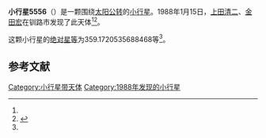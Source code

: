 {{Infobox planet
| bgcolour = #FFFFC0
| name = 5556
| symbol = 
| image = 
| caption = 
| discovery = yes
| discovery_ref = 
| discoverer = [[上田清二|上田清二]]、[[金田宏|金田宏]]
| discovery_site = [[钏路市|钏路市]] 
| discovered = 1988年1月15日
| designations = yes
| mp_name = 
| named_after = 
| alt_names = 1988 AL/ 1951 EC
| mp_category = [[主带小行星|主带小行星]]
| orbit_ref = <ref name="a">[http://ssd.jpl.nasa.gov/sbdb.cgi?sstr=5556 5556] {{Wayback|url=http://ssd.jpl.nasa.gov/sbdb.cgi?sstr=5556 |date=20110610002127 }}，小行星數據庫瀏覽器（JPL Small-Body Database Browser）－[[美国国家航空航天局|美国国家航空航天局]]喷气推进实验室</ref>
| epoch = 2456400.5 (2013年4月18日更新)
| aphelion = {{convert|3.266251851015208|AU|km|3|abbr=on|lk=out}}
| perihelion = {{convert|2.308417167508988|AU|km|3|abbr=on}}
| semimajor = {{convert|2.787334509262098|AU|km|3|abbr=on}}
| eccentricity = 0.171819113
| period = 1699.738316 [[日|日]]<br />4.65[[儒略年|儒略年]]
| avg_speed = 
| inclination = 8.588237081959869
| asc_node = 167.9546193572859
| mean_anomaly = 
| arg_peri = 359.1720535688468
| satellites = 
| physical_characteristics = yes
| dimensions = 
| mass = 
| density = 
| surface_grav = 
| escape_velocity = 
| sidereal_day = 
| axial_tilt = 
| pole_ecliptic_lat = 
| pole_ecliptic_lon = 
| albedo = 
| temperatures= 
| temp_name1 = 
| mean_temp_1 = 
| max_temp_1 = 
| temp_name2 = 
| max_temp_2 = 
| spectral_type = 
| abs_magnitude = 359.1720535688468
}}

'''小行星5556'''（{{lang-en|5556}}）是一颗围绕[[太阳|太阳]][[公转|公转]]的[[小行星|小行星]]。1988年1月15日，[[上田清二|上田清二]]、[[金田宏|金田宏]]在钏路市发现了此天体<ref name="a" /><ref>{{cite news|title=小行星列表|url=http://cfa-www.harvard.edu/iau/lists/NumberedMPs.txt|accessdate=2013-07-08|newspaper=哈佛大学|archive-date=2008-05-17|archive-url=https://web.archive.org/web/20080517010638/http://cfa-www.harvard.edu/iau/lists/NumberedMPs.txt|dead-url=no}}</ref>。

这颗小行星的[[绝对星等|绝对星等]]为359.1720535688468等<ref name="a" />。

==参考文献==
{{reflist}}
{{Minor Planet Number|[[小行星5555|小行星5555]]|[[小行星5557|小行星5557]]}}

{{小天体}}

[[Category:小行星带天体|Category:小行星带天体]]
[[Category:1988年发现的小行星|Category:1988年发现的小行星]]

{{asteroid-stub}}